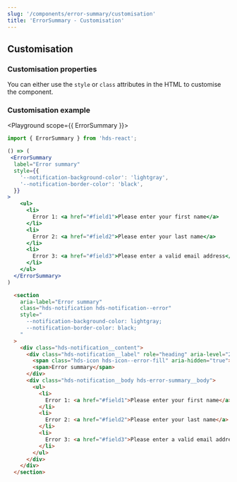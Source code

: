 ```yaml
---
slug: '/components/error-summary/customisation'
title: 'ErrorSummary - Customisation'
---
```




## Customisation

### Customisation properties
You can either use the `style` or `class` attributes in the HTML to customise the component.

### Customisation example
<Playground scope={{ ErrorSummary }}>


```jsx
import { ErrorSummary } from 'hds-react';

() => (
 <ErrorSummary
  label="Error summary"
  style={{
    '--notification-background-color': 'lightgray',
    '--notification-border-color': 'black',
  }}
>
    <ul>
      <li>
        Error 1: <a href="#field1">Please enter your first name</a>
      </li>
      <li>
        Error 2: <a href="#field2">Please enter your last name</a>
      </li>
      <li>
        Error 3: <a href="#field3">Please enter a valid email address</a>
      </li>
    </ul>
  </ErrorSummary>
)
```

```html
  <section
    aria-label="Error summary"
    class="hds-notification hds-notification--error"
    style="
      --notification-background-color: lightgray;
      --notification-border-color: black;
    "
  >
    <div class="hds-notification__content">
      <div class="hds-notification__label" role="heading" aria-level="2" tabindex="-1">
        <span class="hds-icon hds-icon--error-fill" aria-hidden="true"></span>
        <span>Error summary</span>
      </div>
      <div class="hds-notification__body hds-error-summary__body">
        <ul>
          <li>
            Error 1: <a href="#field1">Please enter your first name</a>
          </li>
          <li>
            Error 2: <a href="#field2">Please enter your last name</a>
          </li>
          <li>
            Error 3: <a href="#field3">Please enter a valid email address</a>
          </li>
        </ul>
      </div>
    </div>
  </section>
```

</Playground>
